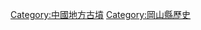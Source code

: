 {{Commons category|Kofun of Okayama prefecture}}

[[Category:中國地方古墳|Category:中國地方古墳]]
[[Category:岡山縣歷史|Category:岡山縣歷史]]